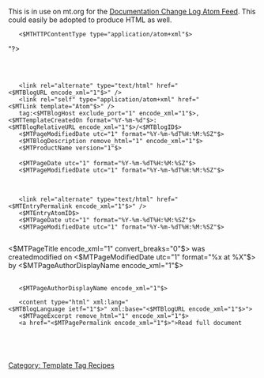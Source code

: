 This is in use on mt.org for the [http://www.movabletype.org/documentation/changes.xml Documentation Change Log Atom Feed]. This could easily be adopted to produce HTML as well.

    <$MTHTTPContentType type="application/atom+xml"$><?xml version="1.0" encoding="<$MTPublishCharset$>"?>
    <feed xmlns="http://www.w3.org/2005/Atom">
    <title><$MTBlogName remove_html="1" encode_xml="1"$></title>
    <link rel="alternate" type="text/html" href="<$MTBlogURL encode_xml="1"$>" />
    <link rel="self" type="application/atom+xml" href="<$MTLink template="Atom"$>" />
    <id>tag:<$MTBlogHost exclude_port="1" encode_xml="1"$>,<$MTTemplateCreatedOn format="%Y-%m-%d"$>:<$MTBlogRelativeURL encode_xml="1"$>/<$MTBlogID$></id>
    <updated><MTPages lastn="1"><$MTPageModifiedDate utc="1" format="%Y-%m-%dT%H:%M:%SZ"$></MTPages></updated>
    <MTIfNonEmpty tag="MTBlogDescription"><subtitle><$MTBlogDescription remove_html="1" encode_xml="1"$></subtitle></MTIfNonEmpty>
    <generator uri="http://www.sixapart.com/movabletype/"><$MTProductName version="1"$></generator>
    <MTPages lastn="15" sort_by="modified_on" sort_order="descend">
    <mt:SetVarBlock name="created_date"><$MTPageDate utc="1" format="%Y-%m-%dT%H:%M:%SZ"$></mt:SetVarBlock>
    <mt:SetVarBlock name="modified_date"><$MTPageModifiedDate utc="1" format="%Y-%m-%dT%H:%M:%SZ"$></mt:SetVarBlock>
    <entry>
    <title><$MTEntryTitle remove_html="1" encode_xml="1"$></title>
    <link rel="alternate" type="text/html" href="<$MTEntryPermalink encode_xml="1"$>" />
    <id><$MTEntryAtomID$></id>
    <published><$MTPageDate utc="1" format="%Y-%m-%dT%H:%M:%SZ"$></published>
    <updated><$MTPageModifiedDate utc="1" format="%Y-%m-%dT%H:%M:%SZ"$></updated>
    <summary><$MTPageTitle encode_xml="1" convert_breaks="0"$> was <mt:If name="created_date" eq="$modified_date">created<mt:else>modified</mt:if> on <$MTPageModifiedDate utc="1" format="%x at %X"$> by <$MTPageAuthorDisplayName encode_xml="1"$></summary>
    <author>
    <name><$MTPageAuthorDisplayName encode_xml="1"$></name>
    </author>
    <content type="html" xml:lang="<$MTBlogLanguage ietf="1"$>" xml:base="<$MTBlogURL encode_xml="1"$>">
    <$MTPageExcerpt remove_html="1" encode_xml="1"$>
    <a href="<$MTPagePermalink encode_xml="1"$>">Read full document</a>
    </content>
    </entry>
    </MTPages>
    </feed>

[[Category: Template Tag Recipes]]

